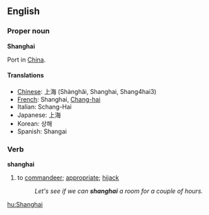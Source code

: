 {{wikipedia}}
==English==

===Proper noun===
'''Shanghai'''

Port in [[China]].

====Translations====
*[[Chinese]]: 上海 (Shànghăi, Shanghai, Shang4hai3)
*[[French]]: Shanghai, [[Chang-hai]]
*Italian: Schang-Hai
*Japanese: 上海
*Korean: 상해
*Spanish: Shangai

===Verb===
'''shanghai'''
# to [[commandeer]]; [[appropriate]]; [[hijack]]
#:''Let's see if we can '''shanghai''' a room for a couple of hours.''

[[hu:Shanghai]]